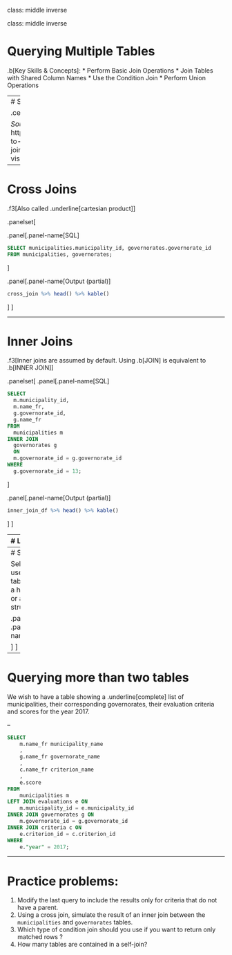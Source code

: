 class: middle inverse

class: middle inverse

# Querying Multiple Tables

.b[Key Skills & Concepts]:
* Perform Basic Join Operations
* Join Tables with Shared Column Names
* Use the Condition Join
* Perform Union Operations

---
# SQL Joins

.center[
```r
knitr::include_graphics("assets/sql_joins.webp")
```
]

*Source: * https://dataschool.com/how-to-teach-people-sql/sql-join-types-explained-visually/

---

# Cross Joins

.f3[Also called .underline[cartesian product]]

.panelset[

.panel[.panel-name[SQL]
```sql
SELECT municipalities.municipality_id, governorates.governorate_id
FROM municipalities, governorates;
```
]

.panel[.panel-name[Output (partial)]
```r
cross_join %>% head() %>% kable()
```
]
]

---

# Inner Joins

.f3[Inner joins are assumed by default. Using .b[JOIN] is equivalent to .b[INNER JOIN]]

.panelset[
.panel[.panel-name[SQL]
```sql
SELECT
  m.municipality_id,
  m.name_fr,
  g.governorate_id,
  g.name_fr
FROM
  municipalities m
INNER JOIN 
  governorates g
  ON
  m.governorate_id = g.governorate_id
WHERE
  g.governorate_id = 13;
```
]

.panel[.panel-name[Output (partial)]
```r
inner_join_df %>% head() %>% kable()
```
]
]

---
# Left join

.f3[With a left join, we make sure we keep all records from the left most table in our query.]

.panelset[
.panel[.panel-name[SQL]
```sql
SELECT m.name_fr, e.score
FROM   municipalities m
       LEFT JOIN evaluations e
              ON e.municipality_id = m.municipality_id
WHERE e.year = 2017; 
```
]

.panel[.panel-name[Output (partial)]
```r
left_join_df %>% head() %>% kable()
```

]

]
---
# Self join

Self joins are useful when a table contains a hierarchical 
or a graph structure.

.panelset[
.panel[.panel-name[SQL]
```sql
SELECT
    c.criterion_id
    , c.parent_id
    , pc.criterion_id AS pc_criterion_id
FROM
    criteria c
LEFT JOIN criteria pc ON
    c.parent_id = pc.criterion_id;
```
]
.panel[.panel-name[Output (partial)]
```r
self_join %>% head() %>% kable()
```

]
]
---
# Querying more than two tables

We wish to have a table showing a .underline[complete] list of municipalities,
their corresponding governorates, their evaluation criteria and scores for the year 2017.

--

```sql
SELECT
    m.name_fr municipality_name
    ,
    g.name_fr governorate_name
    ,
    c.name_fr criterion_name
    ,
    e.score
FROM
    municipalities m
LEFT JOIN evaluations e ON
    m.municipality_id = e.municipality_id
INNER JOIN governorates g ON
    m.governorate_id = g.governorate_id
INNER JOIN criteria c ON
    e.criterion_id = c.criterion_id
WHERE
    e."year" = 2017;
```
---

# Practice problems:

1. Modify the last query to include the results only for criteria that do not have a parent.
1. Using a cross join, simulate the result of an inner join between the `municipalities`
and `governorates` tables.
2. Which type of condition join should you use if you want to return only matched rows ?
3. How many tables are contained in a self-join?